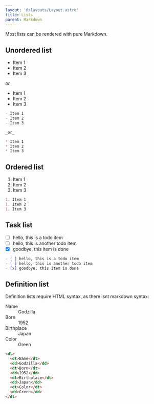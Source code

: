 ```yaml
---
layout: '@/layouts/Layout.astro'
title: Lists
parent: Markdown
---
```


Most lists can be rendered with pure Markdown.

## Unordered list

- Item 1
- Item 2
- Item 3

_or_

* Item 1
* Item 2
* Item 3

```markdown
- Item 1
- Item 2
- Item 3

_or_

* Item 1
* Item 2
* Item 3
```

## Ordered list

1. Item 1
1. Item 2
1. Item 3

```markdown
1. Item 1
1. Item 2
1. Item 3
```

## Task list

- [ ] hello, this is a todo item
- [ ] hello, this is another todo item
- [x] goodbye, this item is done

```markdown
- [ ] hello, this is a todo item
- [ ] hello, this is another todo item
- [x] goodbye, this item is done
```

## Definition list

Definition lists require HTML syntax, as there isnt markdown syntax:

<dl>
<dt>Name</dt>
<dd>Godzilla</dd>
<dt>Born</dt>
<dd>1952</dd>
<dt>Birthplace</dt>
<dd>Japan</dd>
<dt>Color</dt>
<dd>Green</dd>
</dl>

```html
<dl>
  <dt>Name</dt>
  <dd>Godzilla</dd>
  <dt>Born</dt>
  <dd>1952</dd>
  <dt>Birthplace</dt>
  <dd>Japan</dd>
  <dt>Color</dt>
  <dd>Green</dd>
</dl>
```
